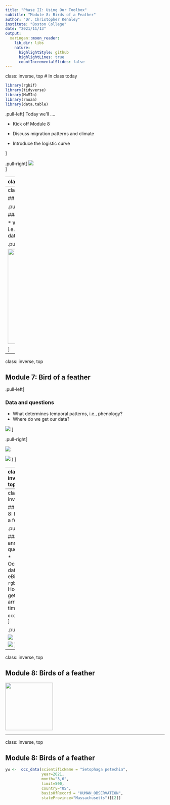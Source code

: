 ```yaml
---
title: "Phase II: Using Our Toolbox"
subtitle: "Module 8: Birds of a Feather"
author: "Dr. Christopher Kenaley"
institute: "Boston College"
date: "2021/11/13"
output:
  xaringan::moon_reader:
    lib_dir: libs
    nature:
      highlightStyle: github
      highlightLines: true
      countIncrementalSlides: false
---
```

class: inverse, top
# In class today 

```r

library(rgbif)
library(tidyverse)
library(MuMIn)
library(rnoaa)
library(data.table)

```

<!-- Add icon library -->
<link rel="stylesheet" href="https://cdnjs.cloudflare.com/ajax/libs/font-awesome/5.14.0/css/all.min.css">


.pull-left[
Today we'll ....

- Kick off Module 8

- Discuss migration patterns and climate

- Introduce the logistic curve

]

.pull-right[
![](https://www.allaboutbirds.org/news/wp-content/uploads/2016/04/RideWaveBIG.jpg)   
]





---
class: inverse, top
<!-- slide 1 -->

## Module 8: Birds of feather

.pull-left[

Why migrate?


]

.pull-right[
![](https://d2vlcm61l7u1fs.cloudfront.net/media%2F072%2F0722f685-cbc5-42e6-ae4a-3eddb6ca88b9%2FphpXfYmbT.png)
]

---
class: inverse, top
<!-- slide 1 -->


## Module 8: Birds of a feather

.pull-left[

### Data and questions 
  
  * What determines temporal patterns, i.e., phenology?
  * Where do we get our data?
]

.pull-right[

![](https://media.springernature.com/full/springer-static/image/art%3A10.1007%2Fs00442-004-1725-x/MediaObjects/s00442-004-1725-xflb3.gif?as=webp){height=300px}

]


---
class: inverse, top
<!-- slide 1 -->


## Module 7: Bird of a feather

.pull-left[

### Data and questions 
  
  * What determines temporal patterns, i.e., phenology?
  * Where do we get our data?
  
 ![](https://docs.ropensci.org/rgbif/logo.png)
]


.pull-right[

![](https://data-blog.gbif.org/post/2020-10-09-issues-and-flags_files/workflow1.png)
<br>

 ![](https://s3.amazonaws.com/cdn.freshdesk.com/data/helpdesk/attachments/production/48059747418/original/MdlFGFHDXSlH6KYSyi0rac0U4s6m9wIF4A.png?1600439615)
)
]




---
class: inverse, top
<!-- slide 1 -->


## Module 8: Birds of a feather

.pull-left[

### Data and questions 
  
  * What determines temporal patterns, i.e., phenology?
  * Where do we get our data?
  
 ![](https://opengraph.githubassets.com/c1946f0758377ecb266b220d681deba065b8e2887a95b889c10e094993e8b6ac/ropensci/rnoaa)
]


.pull-right[

![](https://i.stack.imgur.com/4rQRa.png)
<br>
]



---
class: inverse, top
<!-- slide 1 -->


## Module 8: Birds of a feather

.pull-left[

### Data and questions 
  
  * Occurrence data from eBird using `rgbif` API
  * How do we get to arrival time?


`occ_data()`
]

.pull-right[

![](https://data-blog.gbif.org/post/2020-10-09-issues-and-flags_files/workflow1.png)
<br>

 ![](https://s3.amazonaws.com/cdn.freshdesk.com/data/helpdesk/attachments/production/48059747418/original/MdlFGFHDXSlH6KYSyi0rac0U4s6m9wIF4A.png?1600439615)
)
]



---
class: inverse, top
<!-- slide 1 -->

## Module 8: Birds of a feather


  
   ![](https://www.allaboutbirds.org/guide/assets/photo/297046671-720px.jpg){width=150px}


---
class: inverse, top
<!-- slide 1 -->

## Module 8: Birds of a feather


```r
yw <-  occ_data(scientificName = "Setophaga petechia",
                year=2021,
                month="3,6",
                limit=500,
                country="US",
                basisOfRecord = "HUMAN_OBSERVATION",
                stateProvince="Massachusetts")[[2]]
 
```







